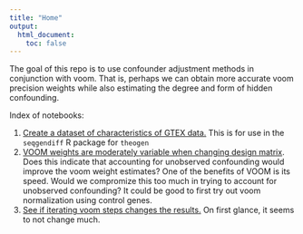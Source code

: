 ```yaml
---
title: "Home"
output:
  html_document:
    toc: false
---
```


The goal of this repo is to use confounder adjustment methods in conjunction with voom. That is, perhaps we can obtain more accurate voom precision weights while also estimating the degree and form of hidden confounding.

Index of notebooks:

1. [Create a dataset of characteristics of GTEX data.](gtex_characteristics.html) This is for use in the `seqgendiff` R package for `theogen`
2. [VOOM weights are moderately variable when changing design matrix](voom_seqgendiff.html). Does this indicate that accounting for unobserved confounding would improve the voom weight estimates? One of the benefits of VOOM is its speed. Would we compromize this too much in trying to account for unobserved confounding? It could be good to first try out voom normalization using control genes.
3. [See if iterating voom steps changes the results.](iterate_voom.Rmd) On first glance, it seems to not change much.
